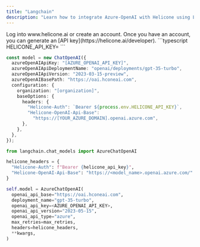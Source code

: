 ```yaml
---
title: "Langchain"
description: "Learn how to integrate Azure-OpenAI with Helicone using Langchain."
---
```


<Steps>
  <Step title="Create an account + Generate an API Key">
    Log into www.helicone.ai or create an account. Once you have an account, you
    can generate an [API key](https://helicone.ai/developer).
  </Step>
  <Step title="Set HELICONE_API_KEY as an environment variable">
```typescript
HELICONE_API_KEY=<your API key>
```
  </Step>
  <Step title="Modify the API base and add the `Helicone-Auth` header">
<CodeGroup>

```typescript example.ts
const model = new ChatOpenAI({
  azureOpenAIApiKey: "[AZURE_OPENAI_API_KEY]",
  azureOpenAIApiDeploymentName: "openai/deployments/gpt-35-turbo",
  azureOpenAIApiVersion: "2023-03-15-preview",
  azureOpenAIBasePath: "https://oai.hconeai.com",
  configuration: {
    organization: "[organization]",
    baseOptions: {
      headers: {
        "Helicone-Auth": `Bearer ${process.env.HELICONE_API_KEY}`,
        "Helicone-OpenAI-Api-Base":
          "https://[YOUR_AZURE_DOMAIN].openai.azure.com",
      },
    },
  },
});
```

```python example.py
from langchain.chat_models import AzureChatOpenAI

helicone_headers = {
  "Helicone-Auth": f"Bearer {helicone_api_key}",
  "Helicone-OpenAI-Api-Base": "https://<model_name>.openai.azure.com/"
}

self.model = AzureChatOpenAI(
  openai_api_base="https://oai.hconeai.com",
  deployment_name="gpt-35-turbo",
  openai_api_key=<AZURE_OPENAI_API_KEY>,
  openai_api_version="2023-05-15",
  openai_api_type="azure",
  max_retries=max_retries,
  headers=helicone_headers,
  **kwargs,
)
```

</CodeGroup>

  </Step>
</Steps>
